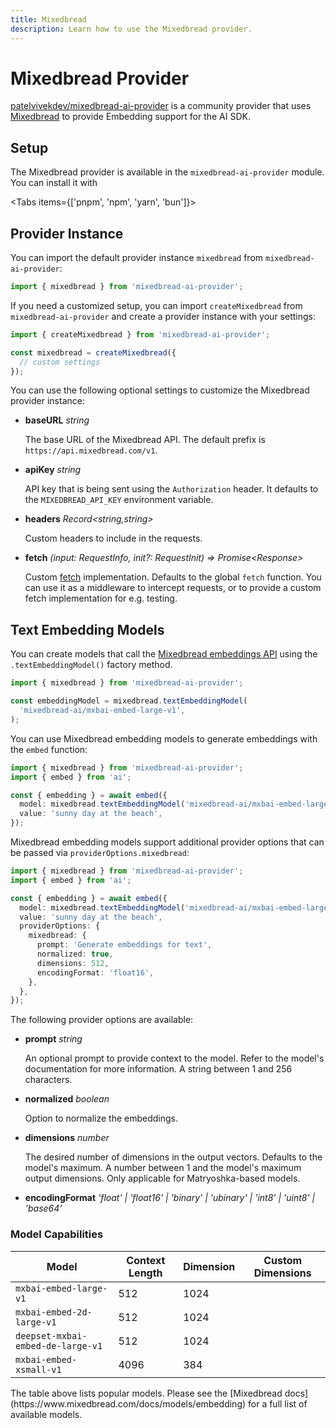 ---
title: Mixedbread
description: Learn how to use the Mixedbread provider.
---

# Mixedbread Provider

[patelvivekdev/mixedbread-ai-provider](https://github.com/patelvivekdev/mixedbread-ai-provider) is a community provider that uses [Mixedbread](https://www.mixedbread.ai/) to provide Embedding support for the AI SDK.

## Setup

The Mixedbread provider is available in the `mixedbread-ai-provider` module. You can install it with

<Tabs items={['pnpm', 'npm', 'yarn', 'bun']}>
  <Tab>
    <Snippet text="pnpm add mixedbread-ai-provider" dark />
  </Tab>
  <Tab>
    <Snippet text="npm install mixedbread-ai-provider" dark />
  </Tab>
  <Tab>
    <Snippet text="yarn add mixedbread-ai-provider" dark />
  </Tab>

  <Tab>
    <Snippet text="bun add mixedbread-ai-provider" dark />
  </Tab>
</Tabs>

## Provider Instance

You can import the default provider instance `mixedbread` from `mixedbread-ai-provider`:

```ts
import { mixedbread } from 'mixedbread-ai-provider';
```

If you need a customized setup, you can import `createMixedbread` from `mixedbread-ai-provider` and create a provider instance with your settings:

```ts
import { createMixedbread } from 'mixedbread-ai-provider';

const mixedbread = createMixedbread({
  // custom settings
});
```

You can use the following optional settings to customize the Mixedbread provider instance:

- **baseURL** _string_

  The base URL of the Mixedbread API. The default prefix is `https://api.mixedbread.com/v1`.

- **apiKey** _string_

  API key that is being sent using the `Authorization` header. It defaults to the `MIXEDBREAD_API_KEY` environment variable.

- **headers** _Record&lt;string,string&gt;_

  Custom headers to include in the requests.

- **fetch** _(input: RequestInfo, init?: RequestInit) => Promise&lt;Response&gt;_

  Custom [fetch](https://developer.mozilla.org/en-US/docs/Web/API/fetch) implementation. Defaults to the global `fetch` function. You can use it as a middleware to intercept requests, or to provide a custom fetch implementation for e.g. testing.

## Text Embedding Models

You can create models that call the [Mixedbread embeddings API](https://www.mixedbread.com/api-reference/endpoints/embeddings)
using the `.textEmbeddingModel()` factory method.

```ts
import { mixedbread } from 'mixedbread-ai-provider';

const embeddingModel = mixedbread.textEmbeddingModel(
  'mixedbread-ai/mxbai-embed-large-v1',
);
```

You can use Mixedbread embedding models to generate embeddings with the `embed` function:

```ts
import { mixedbread } from 'mixedbread-ai-provider';
import { embed } from 'ai';

const { embedding } = await embed({
  model: mixedbread.textEmbeddingModel('mixedbread-ai/mxbai-embed-large-v1'),
  value: 'sunny day at the beach',
});
```

Mixedbread embedding models support additional provider options that can be passed via `providerOptions.mixedbread`:

```ts
import { mixedbread } from 'mixedbread-ai-provider';
import { embed } from 'ai';

const { embedding } = await embed({
  model: mixedbread.textEmbeddingModel('mixedbread-ai/mxbai-embed-large-v1'),
  value: 'sunny day at the beach',
  providerOptions: {
    mixedbread: {
      prompt: 'Generate embeddings for text',
      normalized: true,
      dimensions: 512,
      encodingFormat: 'float16',
    },
  },
});
```

The following provider options are available:

- **prompt** _string_

  An optional prompt to provide context to the model. Refer to the model's documentation for more information. A string between 1 and 256 characters.

- **normalized** _boolean_

  Option to normalize the embeddings.

- **dimensions** _number_

  The desired number of dimensions in the output vectors. Defaults to the model's maximum. A number between 1 and the model's maximum output dimensions. Only applicable for Matryoshka-based models.

- **encodingFormat** _'float' | 'float16' | 'binary' | 'ubinary' | 'int8' | 'uint8' | 'base64'_

### Model Capabilities

| Model                             | Context Length | Dimension | Custom Dimensions   |
| --------------------------------- | -------------- | --------- | ------------------- |
| `mxbai-embed-large-v1`            | 512            | 1024      | <Check size={18} /> |
| `mxbai-embed-2d-large-v1`         | 512            | 1024      | <Check size={18} /> |
| `deepset-mxbai-embed-de-large-v1` | 512            | 1024      | <Check size={18} /> |
| `mxbai-embed-xsmall-v1`           | 4096           | 384       | <Cross size={18} /> |

<Note>
  The table above lists popular models. Please see the [Mixedbread
  docs](https://www.mixedbread.com/docs/models/embedding) for a full list of
  available models.
</Note>
